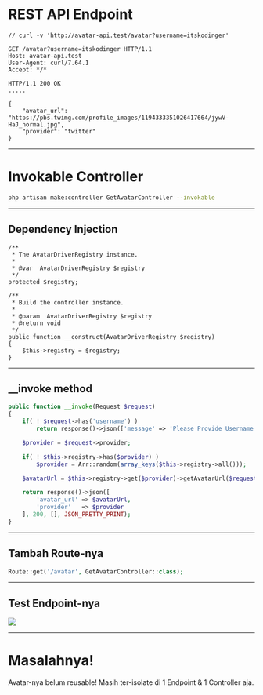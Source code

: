 <SlidePage>

# REST API Endpoint

```http
// curl -v 'http://avatar-api.test/avatar?username=itskodinger'

GET /avatar?username=itskodinger HTTP/1.1
Host: avatar-api.test
User-Agent: curl/7.64.1
Accept: */*

HTTP/1.1 200 OK
.....

{
    "avatar_url": "https://pbs.twimg.com/profile_images/1194333351026417664/jywV-HaJ_normal.jpg",
    "provider": "twitter"
}
```
---

# Invokable Controller

```bash
php artisan make:controller GetAvatarController --invokable
```

---

## Dependency Injection

```php{14,17}
/**
 * The AvatarDriverRegistry instance.
 *
 * @var  AvatarDriverRegistry $registry
 */
protected $registry;

/**
 * Build the controller instance.
 *
 * @param  AvatarDriverRegistry $registry
 * @return void
 */
public function __construct(AvatarDriverRegistry $registry)
{
    $this->registry = $registry;
}
```

---

## __invoke method

```php
public function __invoke(Request $request)
{
    if( ! $request->has('username') )
        return response()->json(['message' => 'Please Provide Username.'], 400, [], JSON_PRETTY_PRINT);

    $provider = $request->provider;

    if( ! $this->registry->has($provider) )
        $provider = Arr::random(array_keys($this->registry->all()));

    $avatarUrl = $this->registry->get($provider)->getAvatarUrl($request->username);

    return response()->json([
        'avatar_url' => $avatarUrl,
        'provider'   => $provider
    ], 200, [], JSON_PRETTY_PRINT);
}
```

---

## Tambah Route-nya

```php
Route::get('/avatar', GetAvatarController::class);
```

---

## Test Endpoint-nya

![](/images/test-endpoint.png)

---

# Masalahnya!

Avatar-nya belum reusable! Masih ter-isolate di 1 Endpoint & 1 Controller aja.

</SlidePage>
